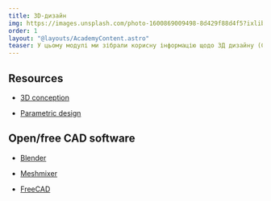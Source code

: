 ```yaml
---
title: 3D-дизайн
img: https://images.unsplash.com/photo-1600869009498-8d429f88d4f5?ixlib=rb-4.0.3&ixid=MnwxMjA3fDB8MHxwaG90by1wYWdlfHx8fGVufDB8fHx8&auto=format&fit=crop&w=2070&q=80
order: 1
layout: "@layouts/AcademyContent.astro"
teaser: У цьому модулі ми зібрали корисну інформацію щодо 3Д дизайну (CAD).
---
```


## Resources

- <a href="https://www.makersplus.eu/3d-conception/" target="_blank" rel="noopener noreferrer">3D conception</a>

- <a href="https://www.mekanika.io/blog/learn-1/parametric-designs-37" target="_blank" rel="noopener noreferrer">Parametric design</a>


## Open/free CAD software

- <a href="https://www.blender.org/" target="_blank" rel="noopener noreferrer">Blender</a>

- <a href="https://www.meshmixer.com/download.html" target="_blank" rel="noopener noreferrer">Meshmixer</a>

- <a href="https://wiki.freecadweb.org/Tutorials" target="_blank" rel="noopener noreferrer">FreeCAD</a>

